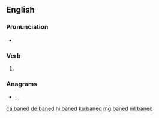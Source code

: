 ==English==

===Pronunciation===
* {{IPA|/beɪnd/|lang=en}}

===Verb===
{{head|en|verb form}}

# {{en-past of|bane}}

===Anagrams===
* {{l|en|ABEND}}, {{l|en|abend}}, {{l|en|Baden}}

[[ca:baned]]
[[de:baned]]
[[hi:baned]]
[[ku:baned]]
[[mg:baned]]
[[ml:baned]]